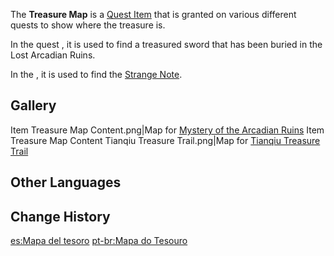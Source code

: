 {{Item Infobox
|id           = 100711
|type         = Quest Items
|description  = A scribbled map with a simple marking in a particular area.
|source1      = Given during [[Mystery of the Arcadian Ruins]]
|source2      = Obtained during [[Tianqiu Treasure Trail]]
}}
The '''Treasure Map''' is a [[Quest Item]] that is granted on various different quests to show where the treasure is.

In the quest {{Quest|Mystery of the Arcadian Ruins}}, it is used to find a treasured sword that has been buried in the Lost Arcadian Ruins.

In the {{Quest|Tianqiu Treasure Trail}}, it is used to find the [[Strange Note]].

==Gallery==
<gallery>
Item Treasure Map Content.png|Map for [[Mystery of the Arcadian Ruins]]
Item Treasure Map Content Tianqiu Treasure Trail.png|Map for [[Tianqiu Treasure Trail]]
</gallery>

==Other Languages==
{{Other Languages
|default_hidden = 1
|en      = Treasure Map
|zhs     = 藏宝图
|zhs_rm  = Cángbǎotú
|zht     = 藏寶圖
|zht_rm  = Cángbǎotú
|ja      = 宝の地図
|ja_rm   = Takara no Chizu
|ko      = 보물지도
|ko_rm   = Bomul-Jido
|es      = Mapa del tesoro
|fr      = Carte au trésor
|ru      = Карта сокровищ
|th      = แผนที่ขุมทรัพย์
|th_rm   = 
|vi      = Bản Đồ Kho Báu
|de      = Schatzkarte
|id      = Peta Harta Karun
|pt      = Pista dos Tesouros
|tr      = Hazine Haritası
|it      = Mappa del tesoro
}}

==Change History==
{{Change History|1.0}}

[[es:Mapa del tesoro]]
[[pt-br:Mapa do Tesouro]]